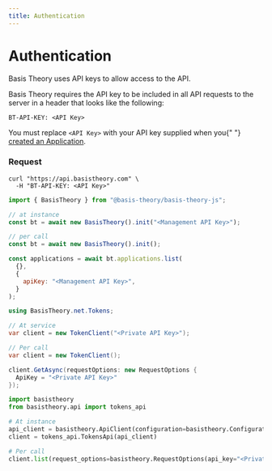 ```yaml
---
title: Authentication
---
```



# Authentication

Basis Theory uses API keys to allow access to the API.

Basis Theory requires the API key to be included in all API requests to the server in a header that looks like the following:

`BT-API-KEY: <API Key>`

<Alert>
  You must replace <code>&lt;API Key></code> with your API key
  supplied when you{" "}
  <a href="/docs/api/applications#create-application">created an Application</a>.
</Alert>

### Request

<Tabs className="bt-tabs" groupId="languages">
  <TabItem value="shell" label="cURL">

```shell showLineNumbers
curl "https://api.basistheory.com" \
  -H "BT-API-KEY: <API Key>"
```

  </TabItem>
  <TabItem value="javascript" label="JavaScript">

```javascript showLineNumbers
import { BasisTheory } from "@basis-theory/basis-theory-js";

// at instance
const bt = await new BasisTheory().init("<Management API Key>");

// per call
const bt = await new BasisTheory().init();

const applications = await bt.applications.list(
  {},
  {
    apiKey: "<Management API Key>",
  }
);
```

  </TabItem>
  <TabItem value="csharp" label="C#">

```csharp showLineNumbers
using BasisTheory.net.Tokens;

// At service
var client = new TokenClient("<Private API Key>");

// Per call
var client = new TokenClient();

client.GetAsync(requestOptions: new RequestOptions {
  ApiKey = "<Private API Key>"
});
```

  </TabItem>
  <TabItem value="python" label="Python">

```python showLineNumbers
import basistheory
from basistheory.api import tokens_api

# At instance
api_client = basistheory.ApiClient(configuration=basistheory.Configuration(api_key="<Private API Key>"))
client = tokens_api.TokensApi(api_client)

# Per call
client.list(request_options=basistheory.RequestOptions(api_key="<Private API Key>"))
```

  </TabItem>
  <TabItem value="go" label="Go">

```go showLineNumbers

```

  </TabItem>
</Tabs>
